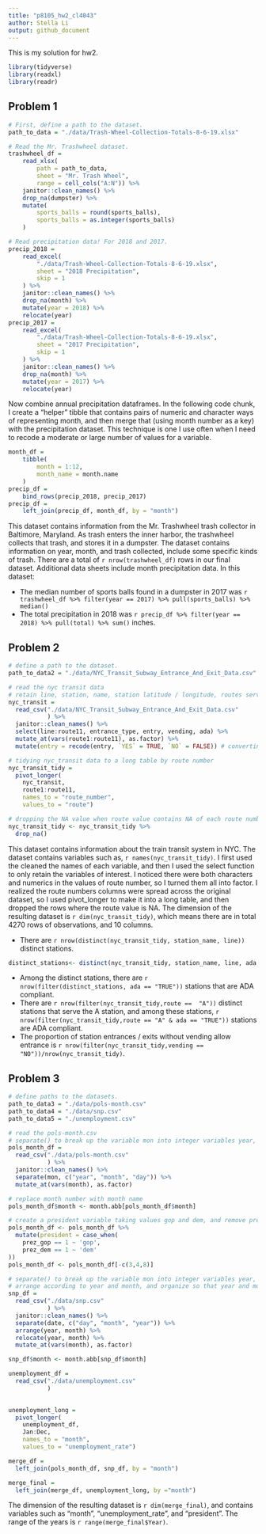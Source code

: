 ```yaml
---
title: "p8105_hw2_cl4043"
author: Stella Li
output: github_document
---
```

This is my solution for hw2.

```r
library(tidyverse)
library(readxl)
library(readr)
```

## Problem 1

```r
# First, define a path to the dataset. 
path_to_data = "./data/Trash-Wheel-Collection-Totals-8-6-19.xlsx"
```


```r
# Read the Mr. Trashwheel dataset.
trashwheel_df = 
	read_xlsx(
		path = path_to_data,
		sheet = "Mr. Trash Wheel",
		range = cell_cols("A:N")) %>% 
	janitor::clean_names() %>% 
	drop_na(dumpster) %>% 
	mutate(
		sports_balls = round(sports_balls),
		sports_balls = as.integer(sports_balls)
	)
```


```r
# Read precipitation data! For 2018 and 2017. 
precip_2018 = 
	read_excel(
		"./data/Trash-Wheel-Collection-Totals-8-6-19.xlsx",
		sheet = "2018 Precipitation",
		skip = 1
	) %>% 
	janitor::clean_names() %>% 
	drop_na(month) %>% 
	mutate(year = 2018) %>% 
	relocate(year)
precip_2017 = 
	read_excel(
		"./data/Trash-Wheel-Collection-Totals-8-6-19.xlsx",
		sheet = "2017 Precipitation",
		skip = 1
	) %>% 
	janitor::clean_names() %>% 
	drop_na(month) %>% 
	mutate(year = 2017) %>% 
	relocate(year)
```

Now combine annual precipitation dataframes. In the following code chunk, I create a "helper" tibble that contains pairs of numeric and character ways of representing month, and then merge that (using month number as a key) with the precipitation dataset. This technique is one I use often when I need to recode a moderate or large number of values for a variable. 

```r
month_df = 
	tibble(
		month = 1:12,
		month_name = month.name
	)
precip_df = 
	bind_rows(precip_2018, precip_2017)
precip_df =
	left_join(precip_df, month_df, by = "month")
```

This dataset contains information from the Mr. Trashwheel trash collector in Baltimore, Maryland. As trash enters the inner harbor, the trashwheel collects that trash, and stores it in a dumpster. The dataset contains information on year, month, and trash collected, include some specific kinds of trash. There are a total of `r nrow(trashwheel_df)` rows in our final dataset. Additional data sheets include month precipitation data. In this dataset:

* The median number of sports balls found in a dumpster in 2017 was `r trashwheel_df %>% filter(year == 2017) %>% pull(sports_balls) %>% median()`
* The total precipitation in 2018 was `r precip_df %>% filter(year == 2018) %>% pull(total) %>% sum()` inches.

## Problem 2

```r
# define a path to the dataset. 
path_to_data2 = "./data/NYC_Transit_Subway_Entrance_And_Exit_Data.csv"
```

```r
# read the nyc transit data
# retain line, station, name, station latitude / longitude, routes served, entry, vending, entrance type, and ADA compliance
nyc_transit =
  read_csv("./data/NYC_Transit_Subway_Entrance_And_Exit_Data.csv"
           ) %>%
  janitor::clean_names() %>%
  select(line:route11, entrance_type, entry, vending, ada) %>%
  mutate_at(vars(route1:route11), as.factor) %>%
  mutate(entry = recode(entry, `YES` = TRUE, `NO` = FALSE)) # converting entry variable to a logical variable
```

```r
# tidying nyc_transit data to a long table by route number
nyc_transit_tidy = 
  pivot_longer(
    nyc_transit, 
    route1:route11,
    names_to = "route_number", 
    values_to = "route")

# dropping the NA value when route value contains NA of each route number
nyc_transit_tidy <- nyc_transit_tidy %>% 
  drop_na()
```

This dataset contains information about the train transit system in NYC. The dataset contains variables such as, `r names(nyc_transit_tidy)`. I first used the cleaned the names of each variable, and then I used the select function to only retain the variables of interest. I noticed there were both characters and numerics in the values of route number, so I turned them all into factor. I realized the route numbers columns were spread across the original dataset, so I used pivot_longer to make it into a long table, and then dropped the rows where the route value is NA. The dimension of the resulting dataset is `r dim(nyc_transit_tidy)`, which means there are in total 4270 rows of observations, and 10 columns.

* There are `r nrow(distinct(nyc_transit_tidy, station_name, line))` distinct stations.
```r
distinct_stations<- distinct(nyc_transit_tidy, station_name, line, ada, vending)
```
* Among the distinct stations, there are `r nrow(filter(distinct_stations, ada == "TRUE"))` stations that are ADA compliant.
* There are `r nrow(filter(nyc_transit_tidy,route ==  "A"))` distinct stations that serve the A station, and among these stations, `r nrow(filter(nyc_transit_tidy,route == "A" & ada == "TRUE"))` stations are ADA compliant.
* The proportion of station entrances / exits without vending allow entrance is `r nrow(filter(nyc_transit_tidy,vending == "NO"))/nrow(nyc_transit_tidy)`.

## Problem 3

```r
# define paths to the datasets. 
path_to_data3 = "./data/pols-month.csv"
path_to_data4 = "./data/snp.csv"
path_to_data5 = "./unemployment.csv"
```

```r
# read the pols-month.csv
# separate() to break up the variable mon into integer variables year, month, and day
pols_month_df =
  read_csv("./data/pols-month.csv"
           ) %>%
  janitor::clean_names() %>%
  separate(mon, c("year", "month", "day")) %>%
  mutate_at(vars(month), as.factor)

# replace month number with month name
pols_month_df$month <- month.abb[pols_month_df$month]

# create a president variable taking values gop and dem, and remove prez_dem and prez_gop; and remove the day variable.
pols_month_df <- pols_month_df %>%
  mutate(president = case_when(
    prez_gop == 1 ~ 'gop',
    prez_dem == 1 ~ 'dem'
)) 
pols_month_df <- pols_month_df[-c(3,4,8)]
```


```r
# separate() to break up the variable mon into integer variables year, month, and day
# arrange according to year and month, and organize so that year and month are the leading columns
snp_df =
  read_csv("./data/snp.csv"
           ) %>%
  janitor::clean_names() %>%
  separate(date, c("day", "month", "year")) %>%
  arrange(year, month) %>%
  relocate(year, month) %>%
  mutate_at(vars(month), as.factor)

snp_df$month <- month.abb[snp_df$month]
```

```r
unemployment_df =
  read_csv("./data/unemployment.csv"
           ) 
  

unemployment_long = 
  pivot_longer(
    unemployment_df, 
    Jan:Dec,
    names_to = "month", 
    values_to = "unemployment_rate")

merge_df = 
  left_join(pols_month_df, snp_df, by = "month")

merge_final = 
  left_join(merge_df, unemployment_long, by ="month")
```

The dimension of the resulting dataset is `r dim(merge_final)`, and contains variables such as "month", "unemployment_rate", and "president". The range of the years is `r range(merge_final$Year)`.
